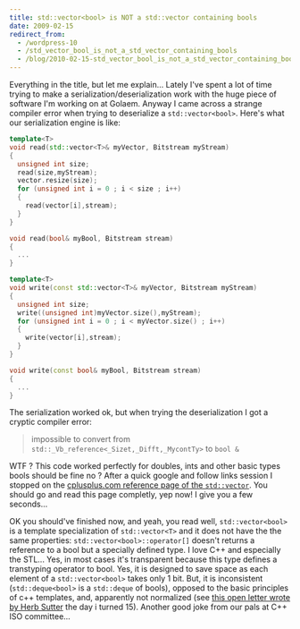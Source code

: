 ```yaml
---
title: std::vector<bool> is NOT a std::vector containing bools
date: 2009-02-15
redirect_from:
  - /wordpress-10
  - /std_vector_bool_is_not_a_std_vector_containing_bools
  - /blog/2010-02-15-std_vector_bool_is_not_a_std_vector_containing_bools
---
```


Everything in the title, but let me explain... Lately I've spent a lot of time
trying to make a serialization/deserialization work with the huge piece of
software I'm working on at Golaem. Anyway I came across a strange compiler error
when trying to deserialize a `std::vector<bool>`. Here's what our serialization
engine is like:

```cpp
template<T>
void read(std::vector<T>& myVector, Bitstream myStream)
{
  unsigned int size;
  read(size,myStream);
  vector.resize(size);
  for (unsigned int i = 0 ; i < size ; i++)
  {
    read(vector[i],stream);
  }
}

void read(bool& myBool, Bitstream stream)
{
  ...
}

template<T>
void write(const std::vector<T>& myVector, Bitstream myStream)
{
  unsigned int size;
  write((unsigned int)myVector.size(),myStream);
  for (unsigned int i = 0 ; i < myVector.size() ; i++)
  {
    write(vector[i],stream);
  }
}

void write(const bool& myBool, Bitstream stream)
{
  ...
}
```

The serialization worked ok, but when trying the deserialization I got a cryptic
compiler error:

> impossible to convert from `std::_Vb_reference<_Sizet,_Difft,_MycontTy>` to
> `bool &`

WTF ? This code worked perfectly for doubles, ints and other basic types bools
should be fine no ? After a quick google and follow links session I stopped on
the
[cplusplus.com reference page of the `std::vector`](http://www.cplusplus.com/reference/stl/vector/).
You should go and read this page completly, yep now! I give you a few seconds...

OK you should've finished now, and yeah, you read well, `std::vector<bool>` is a
template specialization of `std::vector<T>` and it does not have the the same
properties: `std::vector<bool>::operator[]` doesn't returns a reference to a
bool but a specially defined type. I love C++ and especially the STL... Yes, in
most cases it's transparent because this type defines a transtyping operator to
bool. Yes, it is designed to save space as each element of a `std::vector<bool>`
takes only 1 bit. But, it is inconsistent (`std::deque<bool>` is a `std::deque`
of bools), opposed to the basic principles of c++ templates, and, apparently not
normalized (see
[this open letter wrote by Herb Sutter](http://www.gotw.ca/publications/N1211.pdf)
the day i turned 15). Another good joke from our pals at C++ ISO committee...
